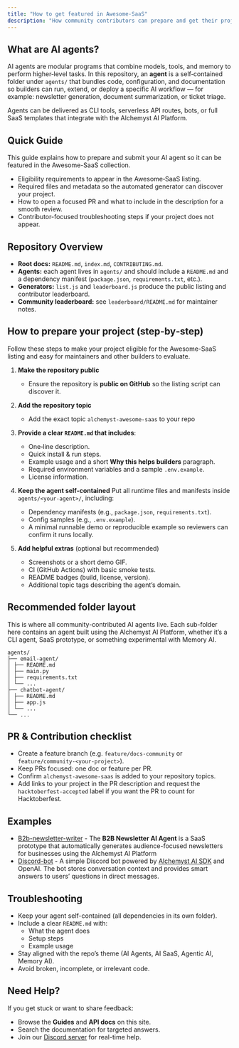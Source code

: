 ```yaml
---
title: "How to get featured in Awesome‑SaaS"
description: "How community contributors can prepare and get their projects listed in the Awesome‑SaaS collection."
---
```


## What are AI agents?

AI agents are modular programs that combine models, tools, and memory to perform higher‑level tasks. In this repository, an **agent** is a self‑contained folder under `agents/` that bundles code, configuration, and documentation so builders can run, extend, or deploy a specific AI workflow — for example: newsletter generation, document summarization, or ticket triage.

Agents can be delivered as CLI tools, serverless API routes, bots, or full SaaS templates that integrate with the Alchemyst AI Platform.


## Quick Guide

This guide explains how to prepare and submit your AI agent so it can be featured in the Awesome-SaaS collection.

* Eligibility requirements to appear in the Awesome‑SaaS listing.
* Required files and metadata so the automated generator can discover your project.
* How to open a focused PR and what to include in the description for a smooth review.
* Contributor-focused troubleshooting steps if your project does not appear.

## Repository Overview

* **Root docs:** `README.md`, `index.md`, `CONTRIBUTING.md`.
* **Agents:** each agent lives in `agents/` and should include a `README.md` and a dependency manifest (`package.json`, `requirements.txt`, etc.).
* **Generators:** `list.js` and `leaderboard.js` produce the public listing and contributor leaderboard.
* **Community leaderboard:** see `leaderboard/README.md` for maintainer notes.



## How to prepare your project (step‑by‑step)

Follow these steps to make your project eligible for the Awesome-SaaS listing and easy for maintainers and other builders to evaluate.

1. **Make the repository public**
   * Ensure the repository is **public on GitHub** so the listing script can discover it.
2. **Add the repository topic**
   * Add the exact topic `alchemyst-awesome-saas` to your repo
3. **Provide a clear `README.md` that includes**:

   * One‑line description.
   * Quick install & run steps.
   * Example usage and a short **Why this helps builders** paragraph.
   * Required environment variables and a sample `.env.example`.
   * License information.

4. **Keep the agent self-contained**
   Put all runtime files and manifests inside `agents/<your-agent>/`, including:
   * Dependency manifests (e.g., `package.json`, `requirements.txt`).
   * Config samples (e.g., `.env.example`).
   * A minimal runnable demo or reproducible example so reviewers can confirm it runs locally.
5. **Add helpful extras** (optional but recommended)

   * Screenshots or a short demo GIF.
   * CI (GitHub Actions) with basic smoke tests.
   * README badges (build, license, version).
   * Additional topic tags describing the agent’s domain.


## Recommended folder layout

This is where all community-contributed AI agents live. Each sub-folder here contains an agent built using the Alchemyst AI Platform, whether it’s a CLI agent, SaaS prototype, or something experimental with Memory AI.
```
agents/
├── email-agent/
│ ├── README.md
│ ├── main.py
│ ├── requirements.txt
│ └── ...
├── chatbot-agent/
│ ├── README.md
│ ├── app.js
│ └── ...
└── ...
```


## PR & Contribution checklist

* Create a feature branch (e.g. `feature/docs-community` or `feature/community-<your-project>`).
* Keep PRs focused: one doc or feature per PR.
* Confirm `alchemyst-awesome-saas` is added to your repository topics.
* Add links to your project in the PR description and request the `hacktoberfest-accepted` label if you want the PR to count for Hacktoberfest.


## Examples
- [B2b-newsletter-writer](https://docs.getalchemystai.com/example-projects/community/b2b-newsletter-writer) - The **B2B Newsletter AI Agent** is a SaaS prototype that automatically generates audience-focused newsletters for businesses using the Alchemyst AI Platform
- [Discord-bot](https://docs.getalchemystai.com/example-projects/community/discord-bot) - A simple Discord bot powered by [Alchemyst AI SDK](https://docs.getalchemystai.com/integrations/sdk/typescript-sdk) and OpenAI. The bot stores conversation context and provides smart answers to users’ questions in direct messages.

## Troubleshooting
- Keep your agent self-contained (all dependencies in its own folder).
- Include a clear `README.md` with:
   * What the agent does
   * Setup steps
   * Example usage
- Stay aligned with the repo’s theme (AI Agents, AI SaaS, Agentic AI, Memory AI).
- Avoid broken, incomplete, or irrelevant code.

## Need Help?

If you get stuck or want to share feedback:

- Browse the **Guides** and **API docs** on this site.
- Search the documentation for targeted answers.
- Join our [Discord server](https://dub.sh/context-community) for real-time help.

